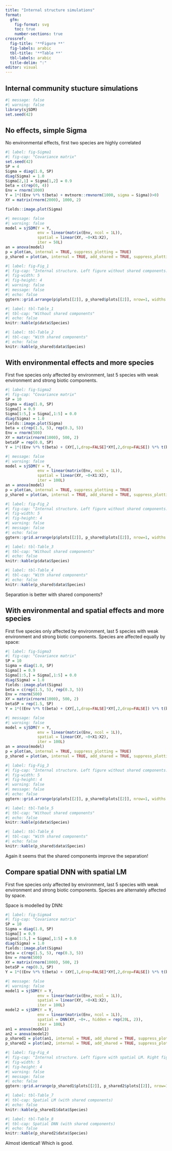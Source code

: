 ```yaml
---
title: "Internal structure simulations"
format: 
  gfm:
    fig-format: svg
    toc: true
    number-sections: true
crossref:
  fig-title: '**Figure **'
  fig-labels: arabic
  tbl-title: '**Table **'
  tbl-labels: arabic
  title-delim: ":"
editor: visual
---
```


## Internal community stucture simulations

```r
#| message: false
#| warning: false
library(sjSDM)
set.seed(42)
```

## No effects, simple Sigma

No environmental effects, first two species are highly correlated

```r
#| label: fig-Sigma1
#| fig-cap: "Covariance matrix"
set.seed(42)
SP = 4
Sigma = diag(1.0, SP)
diag(Sigma) = 1.0
Sigma[2,1] = Sigma[1,2] = 0.9
beta = c(rep(0, 4))
Env = rnorm(1000)
Y = 1*((Env %*% t(beta) + mvtnorm::rmvnorm(1000, sigma = Sigma))>0)
XY = matrix(rnorm(2000), 1000, 2)

fields::image.plot(Sigma)
```

```r
#| message: false
#| warning: false
model = sjSDM(Y = Y,
              env = linear(matrix(Env, ncol = 1L)),
              spatial = linear(XY, ~0+X1:X2),
              iter = 50L)
an = anova(model)
p = plot(an, internal = TRUE, suppress_plotting = TRUE)
p_shared = plot(an, internal = TRUE, add_shared = TRUE, suppress_plotting = TRUE)
```

```r
#| label: fig-Fig_1
#| fig-cap: "Internal structure. Left figure without shared components. Right figure with shared components."
#| fig-width: 5
#| fig-height: 4
#| warning: false
#| message: false
#| echo: false
ggtern::grid.arrange(p$plots[[2]], p_shared$plots[[2]], nrow=1, widths = c(5.0/10, 5/10))
```

```r
#| label: tbl-Table_1
#| tbl-cap: "Without shared components"
#| echo: false
knitr::kable(p$data$Species)
```

```r
#| label: tbl-Table_2
#| tbl-cap: "With shared components"
#| echo: false
knitr::kable(p_shared$data$Species)
```

## With environmental effects and more species

First five species only affected by environment, last 5 species with weak environment and strong biotic components.

```r
#| label: fig-Sigma2
#| fig-cap: "Covariance matrix"
SP = 10
Sigma = diag(1.0, SP)
Sigma[] = 0.9
Sigma[1:5,] = Sigma[,1:5] = 0.0
diag(Sigma) = 1.0
fields::image.plot(Sigma)
beta = c(rep(1.5, 5), rep(0.3, 5))
Env = rnorm(500)
XY = matrix(rnorm(1000), 500, 2)
betaSP = rep(0.0, SP)
Y = 1*((Env %*% t(beta) + (XY[,1,drop=FALSE]*XY[,2,drop=FALSE]) %*% t(betaSP) +  mvtnorm::rmvnorm(500, sigma = Sigma))>0)
```

```r
#| message: false
#| warning: false
model = sjSDM(Y = Y,
              env = linear(matrix(Env, ncol = 1L)),
              spatial = linear(XY, ~0+X1:X2),
              iter = 100L)
an = anova(model)
p = plot(an, internal = TRUE, suppress_plotting = TRUE)
p_shared = plot(an, internal = TRUE, add_shared = TRUE, suppress_plotting = TRUE)
```

```r
#| label: fig-Fig_2
#| fig-cap: "Internal structure. Left figure without shared components. Right figure with shared components"
#| fig-width: 5
#| fig-height: 4
#| warning: false
#| message: false
#| echo: false
ggtern::grid.arrange(p$plots[[2]], p_shared$plots[[2]], nrow=1, widths = c(5.0/10, 5/10))
```

```r
#| label: tbl-Table_3
#| tbl-cap: "Without shared components"
#| echo: false
knitr::kable(p$data$Species)
```

```r
#| label: tbl-Table_4
#| tbl-cap: "With shared components"
#| echo: false
knitr::kable(p_shared$data$Species)
```

Separation is better with shared components?

## With environmental and spatial effects and more species

First five species only affected by environment, last 5 species with weak environment and strong biotic components. Species are affected equally by space:

```r
#| label: fig-Sigma3
#| fig-cap: "Covariance matrix"
SP = 10
Sigma = diag(1.0, SP)
Sigma[] = 0.9
Sigma[1:5,] = Sigma[,1:5] = 0.0
diag(Sigma) = 1.0
fields::image.plot(Sigma)
beta = c(rep(1.5, 5), rep(0.3, 5))
Env = rnorm(500)
XY = matrix(rnorm(1000), 500, 2)
betaSP = rep(1.5, SP)
Y = 1*((Env %*% t(beta) + (XY[,1,drop=FALSE]*XY[,2,drop=FALSE]) %*% t(betaSP) +  mvtnorm::rmvnorm(500, sigma = Sigma))>0)
```

```r
#| message: false
#| warning: false
model = sjSDM(Y = Y,
              env = linear(matrix(Env, ncol = 1L)),
              spatial = linear(XY, ~0+X1:X2),
              iter = 100L)
an = anova(model)
p = plot(an, internal = TRUE, suppress_plotting = TRUE)
p_shared = plot(an, internal = TRUE, add_shared = TRUE, suppress_plotting = TRUE)
```

```r
#| label: fig-Fig_3
#| fig-cap: "Internal structure. Left figure without shared components. Right figure with shared components"
#| fig-width: 5
#| fig-height: 4
#| warning: false
#| message: false
#| echo: false
ggtern::grid.arrange(p$plots[[2]], p_shared$plots[[2]], nrow=1, widths = c(5.0/10, 5/10))
```

```r
#| label: tbl-Table_5
#| tbl-cap: "Without shared components"
#| echo: false
knitr::kable(p$data$Species)
```

```r
#| label: tbl-Table_6
#| tbl-cap: "With shared components"
#| echo: false
knitr::kable(p_shared$data$Species)
```

Again it seems that the shared components improve the separation!

## Compare spatial DNN with spatial LM

First five species only affected by environment, last 5 species with weak environment and strong biotic components. Species are alternately affected by space.

Space is modelled by DNN:

```r
#| label: fig-Sigma4
#| fig-cap: "Covariance matrix"
SP = 10
Sigma = diag(1.0, SP)
Sigma[] = 0.9
Sigma[1:5,] = Sigma[,1:5] = 0.0
diag(Sigma) = 1.0
fields::image.plot(Sigma)
beta = c(rep(1.5, 5), rep(0.3, 5))
Env = rnorm(500)
XY = matrix(rnorm(1000), 500, 2)
betaSP = rep(0.3, SP)
Y = 1*((Env %*% t(beta) + (XY[,1,drop=FALSE]*XY[,2,drop=FALSE]) %*% t(betaSP) +  mvtnorm::rmvnorm(500, sigma = Sigma))>0)
```

```r
#| message: false
#| warning: false
model1 = sjSDM(Y = Y,
              env = linear(matrix(Env, ncol = 1L)),
              spatial = linear(XY, ~0+X1:X2),
              iter = 100L)
model2 = sjSDM(Y = Y,
              env = linear(matrix(Env, ncol = 1L)),
              spatial = DNN(XY, ~0+., hidden = rep(20L, 2)),
              iter = 100L)
an1 = anova(model1)
an2 = anova(model2)
p_shared1 = plot(an1, internal = TRUE, add_shared = TRUE, suppress_plotting = TRUE)
p_shared2 = plot(an2, internal = TRUE, add_shared = TRUE, suppress_plotting = TRUE)
```

```r
#| label: fig-Fig_4
#| fig-cap: "Internal structure. Left figure with spatial LM. Right figure with spatial DNN"
#| fig-width: 5
#| fig-height: 4
#| warning: false
#| message: false
#| echo: false
ggtern::grid.arrange(p_shared1$plots[[2]], p_shared2$plots[[2]], nrow=1, widths = c(5.0/10, 5/10))
```

```r
#| label: tbl-Table_7
#| tbl-cap: Spatial LM (with shared components)
#| echo: false
knitr::kable(p_shared1$data$Species)
```

```r
#| label: tbl-Table_8
#| tbl-cap: Spatial DNN (with shared components)
#| echo: false
knitr::kable(p_shared2$data$Species)
```

Almost identical! Which is good.
